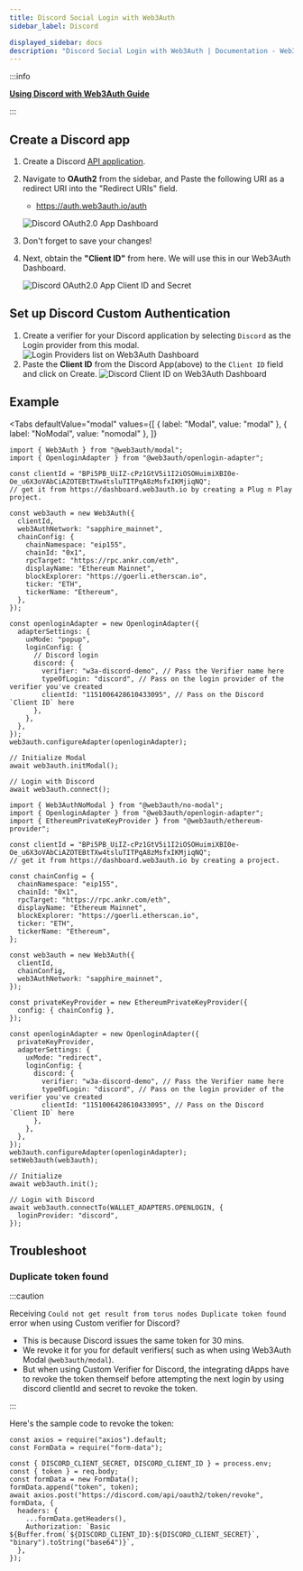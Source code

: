 ```yaml
---
title: Discord Social Login with Web3Auth
sidebar_label: Discord

displayed_sidebar: docs
description: "Discord Social Login with Web3Auth | Documentation - Web3Auth"
---
```



:::info

**[Using Discord with Web3Auth Guide](/content-hub/guides/discord)**

:::

## Create a Discord app

1. Create a Discord [API application](https://discord.com/developers/applications).

2. Navigate to **OAuth2** from the sidebar, and Paste the following URI as a redirect URI into the "Redirect URIs" field.

   - https://auth.web3auth.io/auth

   ![Discord OAuth2.0 App Dashboard](/content-hub/social-providers/discord/discord-redirect-uri.png)

3. Don't forget to save your changes!

4. Next, obtain the **"Client ID"** from here. We will use this in our Web3Auth Dashboard.

   ![Discord OAuth2.0 App Client ID and Secret](/content-hub/social-providers/discord/discord-clientid-secret.png)

## Set up Discord Custom Authentication

1. Create a verifier for your Discord application by selecting `Discord` as the Login provider from this modal.
   ![Login Providers list on Web3Auth Dashboard](/images/dashboard/create-verifier-google.png)
2. Paste the **Client ID** from the Discord App(above) to the `Client ID` field and click on Create.
   ![Discord Client ID on Web3Auth Dashboard](/images/dashboard/create-verifier-discord.png)

## Example

<Tabs
defaultValue="modal"
values={[
  { label: "Modal", value: "modal" },
  { label: "NoModal", value: "nomodal" },
]}
>
<TabItem value="modal">

```tsx
import { Web3Auth } from "@web3auth/modal";
import { OpenloginAdapter } from "@web3auth/openlogin-adapter";

const clientId = "BPi5PB_UiIZ-cPz1GtV5i1I2iOSOHuimiXBI0e-Oe_u6X3oVAbCiAZOTEBtTXw4tsluTITPqA8zMsfxIKMjiqNQ";
// get it from https://dashboard.web3auth.io by creating a Plug n Play project.

const web3auth = new Web3Auth({
  clientId,
  web3AuthNetwork: "sapphire_mainnet",
  chainConfig: {
    chainNamespace: "eip155",
    chainId: "0x1",
    rpcTarget: "https://rpc.ankr.com/eth",
    displayName: "Ethereum Mainnet",
    blockExplorer: "https://goerli.etherscan.io",
    ticker: "ETH",
    tickerName: "Ethereum",
  },
});

const openloginAdapter = new OpenloginAdapter({
  adapterSettings: {
    uxMode: "popup",
    loginConfig: {
      // Discord login
      discord: {
        verifier: "w3a-discord-demo", // Pass the Verifier name here
        typeOfLogin: "discord", // Pass on the login provider of the verifier you've created
        clientId: "1151006428610433095", // Pass on the Discord `Client ID` here
      },
    },
  },
});
web3auth.configureAdapter(openloginAdapter);

// Initialize Modal
await web3auth.initModal();

// Login with Discord
await web3auth.connect();
```

</TabItem>

<TabItem value="nomodal">

```tsx
import { Web3AuthNoModal } from "@web3auth/no-modal";
import { OpenloginAdapter } from "@web3auth/openlogin-adapter";
import { EthereumPrivateKeyProvider } from "@web3auth/ethereum-provider";

const clientId = "BPi5PB_UiIZ-cPz1GtV5i1I2iOSOHuimiXBI0e-Oe_u6X3oVAbCiAZOTEBtTXw4tsluTITPqA8zMsfxIKMjiqNQ";
// get it from https://dashboard.web3auth.io by creating a project.

const chainConfig = {
  chainNamespace: "eip155",
  chainId: "0x1",
  rpcTarget: "https://rpc.ankr.com/eth",
  displayName: "Ethereum Mainnet",
  blockExplorer: "https://goerli.etherscan.io",
  ticker: "ETH",
  tickerName: "Ethereum",
};

const web3auth = new Web3Auth({
  clientId,
  chainConfig,
  web3AuthNetwork: "sapphire_mainnet",
});

const privateKeyProvider = new EthereumPrivateKeyProvider({
  config: { chainConfig },
});

const openloginAdapter = new OpenloginAdapter({
  privateKeyProvider,
  adapterSettings: {
    uxMode: "redirect",
    loginConfig: {
      discord: {
        verifier: "w3a-discord-demo", // Pass the Verifier name here
        typeOfLogin: "discord", // Pass on the login provider of the verifier you've created
        clientId: "1151006428610433095", // Pass on the Discord `Client ID` here
      },
    },
  },
});
web3auth.configureAdapter(openloginAdapter);
setWeb3auth(web3auth);

// Initialize
await web3auth.init();

// Login with Discord
await web3auth.connectTo(WALLET_ADAPTERS.OPENLOGIN, {
  loginProvider: "discord",
});
```

</TabItem>

</Tabs>

## Troubleshoot

### Duplicate token found

:::caution

Receiving `Could not get result from torus nodes Duplicate token found` error when using Custom verifier for Discord?

- This is because Discord issues the same token for 30 mins.
- We revoke it for you for default verifiers( such as when using Web3Auth Modal `@web3auth/modal`).
- But when using Custom Verifier for Discord, the integrating dApps have to revoke the token themself before attempting the next login by using
  discord clientId and secret to revoke the token.

:::

Here's the sample code to revoke the token:

```tsx
const axios = require("axios").default;
const FormData = require("form-data");

const { DISCORD_CLIENT_SECRET, DISCORD_CLIENT_ID } = process.env;
const { token } = req.body;
const formData = new FormData();
formData.append("token", token);
await axios.post("https://discord.com/api/oauth2/token/revoke", formData, {
  headers: {
    ...formData.getHeaders(),
    Authorization: `Basic ${Buffer.from(`${DISCORD_CLIENT_ID}:${DISCORD_CLIENT_SECRET}`, "binary").toString("base64")}`,
  },
});
```
